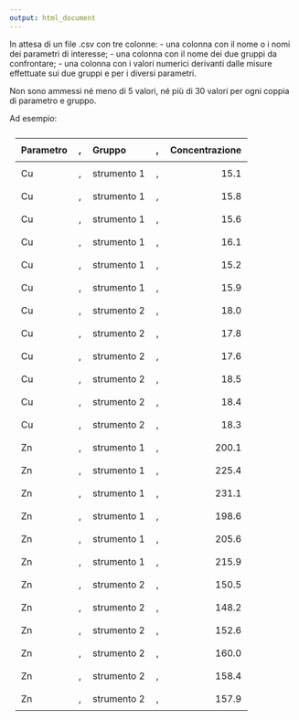 ```yaml
---
output: html_document
---
```


In attesa di un file .csv con tre colonne:
  - una colonna con il nome o i nomi dei parametri di interesse;
  - una colonna con il nome dei due gruppi da confrontare;
  - una colonna con i valori numerici derivanti dalle misure effettuate sui due gruppi e per i diversi parametri.
  
Non sono ammessi né meno di 5 valori, né più di 30 valori per ogni coppia di parametro e gruppo. 
  
Ad esempio:
<style>

    .basic-styling table,
    .basic-styling td,
    .basic-styling th {
    padding:10px;
    }
    
</style>

<div class="basic-styling">
<div></div>
<div class="table-caption">
  <span class="table-number"></span>
</div>

| Parametro     | , | Gruppo        | , | Concentrazione  |
|:--------------|:-:|:--------------|:-:|----------------:|
| Cu            | , | strumento 1   | , | 15.1            |
| Cu            | , | strumento 1   | , | 15.8            |
| Cu            | , | strumento 1   | , | 15.6            |
| Cu            | , | strumento 1   | , | 16.1            |
| Cu            | , | strumento 1   | , | 15.2            |
| Cu            | , | strumento 1   | , | 15.9            |
| Cu            | , | strumento 2   | , | 18.0            |
| Cu            | , | strumento 2   | , | 17.8            |
| Cu            | , | strumento 2   | , | 17.6            |
| Cu            | , | strumento 2   | , | 18.5            |
| Cu            | , | strumento 2   | , | 18.4            |
| Cu            | , | strumento 2   | , | 18.3            |
| Zn            | , | strumento 1   | , | 200.1           |
| Zn            | , | strumento 1   | , | 225.4           |
| Zn            | , | strumento 1   | , | 231.1           |
| Zn            | , | strumento 1   | , | 198.6           |
| Zn            | , | strumento 1   | , | 205.6           |
| Zn            | , | strumento 1   | , | 215.9           |
| Zn            | , | strumento 2   | , | 150.5           |
| Zn            | , | strumento 2   | , | 148.2           |
| Zn            | , | strumento 2   | , | 152.6           |
| Zn            | , | strumento 2   | , | 160.0           |
| Zn            | , | strumento 2   | , | 158.4           |
| Zn            | , | strumento 2   | , | 157.9           |

</div>
